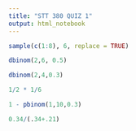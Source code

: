```yaml
---
title: "STT 380 QUIZ 1"
output: html_notebook
---
```




```r
sample(c(1:8), 6, replace = TRUE)
```

```r
dbinom(2,6, 0.5)
```


```r
dbinom(2,4,0.3)
```

```r
1/2 * 1/6
```


```r
1 - pbinom(1,10,0.3)
```



```r
0.34/(.34+.21)
```

